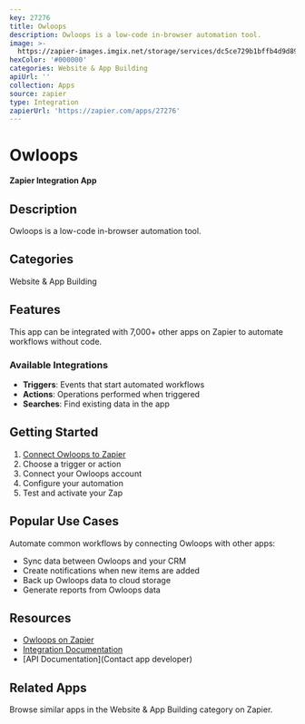 ```yaml
---
key: 27276
title: Owloops
description: Owloops is a low-code in-browser automation tool.
image: >-
  https://zapier-images.imgix.net/storage/services/dc5ce729b1bffb4d9d89ddfb4b96ab64.png?auto=format%2Ccompress&ixlib=python-3.0.0&q=50
hexColor: '#000000'
categories: Website & App Building
apiUrl: ''
collection: Apps
source: zapier
type: Integration
zapierUrl: 'https://zapier.com/apps/27276'
---
```

# Owloops

**Zapier Integration App**

## Description

Owloops is a low-code in-browser automation tool.

## Categories

Website & App Building

## Features

This app can be integrated with 7,000+ other apps on Zapier to automate workflows without code.

### Available Integrations

- **Triggers**: Events that start automated workflows
- **Actions**: Operations performed when triggered
- **Searches**: Find existing data in the app

## Getting Started

1. [Connect Owloops to Zapier](https://zapier.com/apps/27276)
2. Choose a trigger or action
3. Connect your Owloops account
4. Configure your automation
5. Test and activate your Zap

## Popular Use Cases

Automate common workflows by connecting Owloops with other apps:

- Sync data between Owloops and your CRM
- Create notifications when new items are added
- Back up Owloops data to cloud storage
- Generate reports from Owloops data

## Resources

- [Owloops on Zapier](https://zapier.com/apps/27276)
- [Integration Documentation](https://zapier.com/apps/27276/integrations)
- [API Documentation](Contact app developer)

## Related Apps

Browse similar apps in the Website & App Building category on Zapier.
